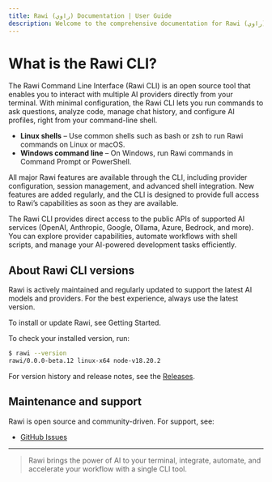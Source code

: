 ```yaml
---
title: Rawi (راوي) Documentation | User Guide
description: Welcome to the comprehensive documentation for Rawi (راوي), a developer-friendly AI-powered CLI tool for your terminal.
---
```


# What is the Rawi CLI?

The Rawi Command Line Interface (Rawi CLI) is an open source tool that enables you to interact with multiple AI providers directly from your terminal. With minimal configuration, the Rawi CLI lets you run commands to ask questions, analyze code, manage chat history, and configure AI profiles, right from your command-line shell.

- **Linux shells** – Use common shells such as bash or zsh to run Rawi commands on Linux or macOS.
- **Windows command line** – On Windows, run Rawi commands in Command Prompt or PowerShell.

All major Rawi features are available through the CLI, including provider configuration, session management, and advanced shell integration. New features are added regularly, and the CLI is designed to provide full access to Rawi’s capabilities as soon as they are available.

The Rawi CLI provides direct access to the public APIs of supported AI services (OpenAI, Anthropic, Google, Ollama, Azure, Bedrock, and more). You can explore provider capabilities, automate workflows with shell scripts, and manage your AI-powered development tasks efficiently.

## About Rawi CLI versions

Rawi is actively maintained and regularly updated to support the latest AI models and providers. For the best experience, always use the latest version.

To install or update Rawi, see Getting Started.

To check your installed version, run:

```bash
$ rawi --version
rawi/0.0.0-beta.12 linux-x64 node-v18.20.2
```

For version history and release notes, see the [Releases](https://github.com/MKAbuMattar/rawi/releases).

## Maintenance and support

Rawi is open source and community-driven. For support, see:

- [GitHub Issues](https://github.com/MKAbuMattar/rawi/issues)

---

> Rawi brings the power of AI to your terminal, integrate, automate, and accelerate your workflow with a single CLI tool.
